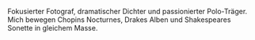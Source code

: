 Fokusierter Fotograf, dramatischer Dichter und passionierter Polo-Träger. Mich
bewegen Chopins Nocturnes, Drakes Alben und Shakespeares Sonette in gleichem
Masse.
